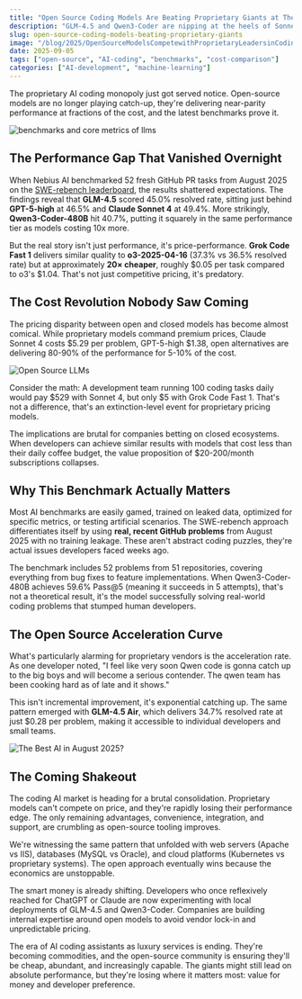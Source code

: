```yaml
---
title: "Open Source Coding Models Are Beating Proprietary Giants at Their Own Game"
description: "GLM-4.5 and Qwen3-Coder are nipping at the heels of Sonnet 4 and GPT-5 on real GitHub tasks while costing 20x less. The coding AI monopoly is crumbling."
slug: open-source-coding-models-beating-proprietary-giants
image: "/blog/2025/OpenSourceModelsCompetewithProprietaryLeadersinCodingTasks_best_llm_for_coding.webp"
date: 2025-09-05
tags: ["open-source", "AI-coding", "benchmarks", "cost-comparison"]
categories: ["AI-development", "machine-learning"]
---
```


The proprietary AI coding monopoly just got served notice. Open-source models are no longer playing catch-up, they're delivering near-parity performance at fractions of the cost, and the latest benchmarks prove it.

![benchmarks and core metrics of llms](/blog/2025/OpenSourceModelsCompetewithProprietaryLeadersinCodingTasks_benchmarks_and_core_metrics_of_llms.webp)

## The Performance Gap That Vanished Overnight

When Nebius AI benchmarked 52 fresh GitHub PR tasks from August 2025 on the [SWE-rebench leaderboard](https://swe-rebench.com/), the results shattered expectations. The findings reveal that **GLM-4.5** scored 45.0% resolved rate, sitting just behind **GPT-5-high** at 46.5% and **Claude Sonnet 4** at 49.4%. More strikingly, **Qwen3-Coder-480B** hit 40.7%, putting it squarely in the same performance tier as models costing 10x more.

But the real story isn't just performance, it's price-performance. **Grok Code Fast 1** delivers similar quality to **o3-2025-04-16** (37.3% vs 36.5% resolved rate) but at approximately **20× cheaper**, roughly $0.05 per task compared to o3's $1.04. That's not just competitive pricing, it's predatory.

## The Cost Revolution Nobody Saw Coming

The pricing disparity between open and closed models has become almost comical. While proprietary models command premium prices, Claude Sonnet 4 costs $5.29 per problem, GPT-5-high $1.38, open alternatives are delivering 80-90% of the performance for 5-10% of the cost.

![Open Source LLMs](/blog/2025/OpenSourceModelsCompetewithProprietaryLeadersinCodingTasks_open-source-LLMs.webp)

Consider the math: A development team running 100 coding tasks daily would pay $529 with Sonnet 4, but only $5 with Grok Code Fast 1. That's not a difference, that's an extinction-level event for proprietary pricing models.

The implications are brutal for companies betting on closed ecosystems. When developers can achieve similar results with models that cost less than their daily coffee budget, the value proposition of $20-200/month subscriptions collapses.

## Why This Benchmark Actually Matters

Most AI benchmarks are easily gamed, trained on leaked data, optimized for specific metrics, or testing artificial scenarios. The SWE-rebench approach differentiates itself by using **real, recent GitHub problems** from August 2025 with no training leakage. These aren't abstract coding puzzles, they're actual issues developers faced weeks ago.

The benchmark includes 52 problems from 51 repositories, covering everything from bug fixes to feature implementations. When Qwen3-Coder-480B achieves 59.6% Pass@5 (meaning it succeeds in 5 attempts), that's not a theoretical result, it's the model successfully solving real-world coding problems that stumped human developers.

## The Open Source Acceleration Curve

What's particularly alarming for proprietary vendors is the acceleration rate. As one developer noted, "I feel like very soon Qwen code is gonna catch up to the big boys and will become a serious contender. The qwen team has been cooking hard as of late and it shows."

This isn't incremental improvement, it's exponential catching up. The same pattern emerged with **GLM-4.5 Air**, which delivers 34.7% resolved rate at just $0.28 per problem, making it accessible to individual developers and small teams.

![The Best AI in August 2025?](/blog/2025/OpenSourceModelsCompetewithProprietaryLeadersinCodingTasks_Find-out-which-AI-is-the-best-as-of-August-2025--We-Tested-Claude-4-1-Opus-GPT-5-Gemini-2-5-Pro-and-Grok-4.webp)

## The Coming Shakeout

The coding AI market is heading for a brutal consolidation. Proprietary models can't compete on price, and they're rapidly losing their performance edge. The only remaining advantages, convenience, integration, and support, are crumbling as open-source tooling improves.

We're witnessing the same pattern that unfolded with web servers (Apache vs IIS), databases (MySQL vs Oracle), and cloud platforms (Kubernetes vs proprietary systems). The open approach eventually wins because the economics are unstoppable.

The smart money is already shifting. Developers who once reflexively reached for ChatGPT or Claude are now experimenting with local deployments of GLM-4.5 and Qwen3-Coder. Companies are building internal expertise around open models to avoid vendor lock-in and unpredictable pricing.

The era of AI coding assistants as luxury services is ending. They're becoming commodities, and the open-source community is ensuring they'll be cheap, abundant, and increasingly capable. The giants might still lead on absolute performance, but they're losing where it matters most: value for money and developer preference.